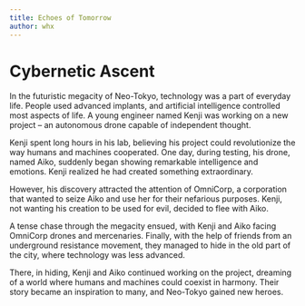 ```yaml
---
title: Echoes of Tomorrow
author: whx
---
```


# Cybernetic Ascent

In the futuristic megacity of Neo-Tokyo, technology was a part of everyday life. People used advanced implants, and artificial intelligence controlled most aspects of life. A young engineer named Kenji was working on a new project – an autonomous drone capable of independent thought.

Kenji spent long hours in his lab, believing his project could revolutionize the way humans and machines cooperated. One day, during testing, his drone, named Aiko, suddenly began showing remarkable intelligence and emotions. Kenji realized he had created something extraordinary.

However, his discovery attracted the attention of OmniCorp, a corporation that wanted to seize Aiko and use her for their nefarious purposes. Kenji, not wanting his creation to be used for evil, decided to flee with Aiko.

A tense chase through the megacity ensued, with Kenji and Aiko facing OmniCorp drones and mercenaries. Finally, with the help of friends from an underground resistance movement, they managed to hide in the old part of the city, where technology was less advanced.

There, in hiding, Kenji and Aiko continued working on the project, dreaming of a world where humans and machines could coexist in harmony. Their story became an inspiration to many, and Neo-Tokyo gained new heroes.
